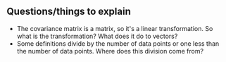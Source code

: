 ==Questions/things to explain==

* The covariance matrix is a matrix, so it's a linear transformation. So what is the transformation? What does it do to vectors?
* Some definitions divide by the number of data points or one less than the number of data points. Where does this division come from?
